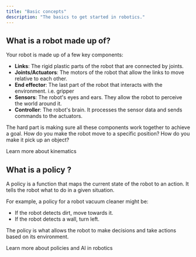 ```yaml
---
title: "Basic concepts"
description: "The basics to get started in robotics."
---
```


## What is a robot made up of?

Your robot is made up of a few key components:
- **Links**: The rigid plastic parts of the robot that are connected by joints.
- **Joints/Actuators**: The motors of the robot that allow the links to move relative to each other.
- **End effector**: The last part of the robot that interacts with the environment. i.e. gripper
- **Sensors**: The robot's eyes and ears. They allow the robot to perceive the world around it.
- **Controller**: The robot's brain. It processes the sensor data and sends commands to the actuators.

The hard part is making sure all these components work together to achieve a goal.
How do you make the robot move to a specific position? How do you make it pick up an object?

<Card icon="graduation-cap" title="Learn more" href="/learn/kinematics">
Learn more about kinematics
</Card>

## What is a policy ?

A policy is a function that maps the current state of the robot to an action. It tells the robot what to do in a given situation.

For example, a policy for a robot vacuum cleaner might be:
- If the robot detects dirt, move towards it.
- If the robot detects a wall, turn left.

The policy is what allows the robot to make decisions and take actions based on its environment.

<Card icon="graduation-cap" title="Learn more" href="/learn/policies">
Learn more about policies and AI in robotics
</Card>